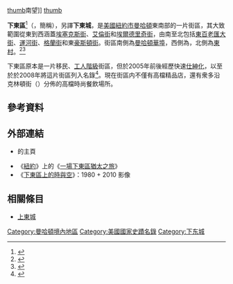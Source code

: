 {{infobox NRHP 
| name             = Lower East Side Historic District
| nrhp_type        = hd
| image            = Lower Manhattan Map LES.GIF
| location         = {{hlist|（從東到西）[[埃塞克斯街_(紐約)|埃塞克斯街]]|[[艾倫街_(曼哈頓)|艾倫街]]|[[埃爾德里奇街_(曼哈頓)|埃爾德里奇街]]|（由南至北）<!--[[南街_(曼哈頓)|南街]]|-->[[東百老匯大街|東百老匯大街]]|[[運河街_(曼哈頓)|運河街]]|[[格蘭街|格蘭街]]|東[[豪斯頓街|豪斯頓街]]（大致範圍）}}
| lat_degrees      = 40
| lat_minutes      = 43
| lat_seconds      = 2
| lat_direction    = N
| long_degrees     = 73
| long_minutes     = 59
| long_seconds     = 23
| long_direction   = W
| coord_parameters = region:US-NY_type:landmark
| built            = {{fact|{{dts|1867||}}}}
| architect        = {{hlist|{{link-en|赫特兄弟|Herter Brothers}}|{{link-en|施耐德與赫特|Schneider & Herter}}等等}}
| architecture     = {{hlist|[[希臘復興式建築|希臘復興式]]|[[意大利式建筑|意大利式]]}}
| refnum           = {{hlist|00001015(原)|04000297(增)<ref name="nris">{{NRISref|2008a}}</ref>}}
| added            = {{hlist|{{dts|2000|9|7}}(原)|{{dts|2006|5|2}}(增)}}
}}
[[file:Orchard_St_looking_south_at_Rivington_St.jpg|thumb]]南望{{link-en|里溫頓街 (曼哈頓)|Rivington Street|里溫頓街}}]]
[[file:WSTM_Team_Dustizeff_0087.jpg|thumb]]

'''下東區'''<ref>{{cite web |last=Chozick |first=Amy |title=My Lower East Side |trans-title=狂野下東區，難逃士紳化難題？ |url=https://cn.nytimes.com/real-estate/20140822/t22lowereast/dual/ |website=[[紐約時報中文網|紐約時報中文網]] |date={{dts|2014|8|22}} |access-date={{dts|2019|9|1}} |language=zh-hans |archive-date=2020-11-04 |archive-url=https://web.archive.org/web/20201104014529/https://cn.nytimes.com/real-estate/20140822/t22lowereast/dual/ |dead-url=no }}</ref>（{{lang-en|Lower East Side}}，簡稱{{lang|en|LES}}），另譯'''下東城'''，是[[美國|美國]][[紐約市|紐約市]][[曼哈頓|曼哈頓]]東南部的一片街區，其大致範圍從東到西涵蓋[[埃塞克斯街_(紐約)|埃塞克斯街]]、[[艾倫街_(曼哈頓)|艾倫街]]和[[埃爾德里奇街_(曼哈頓)|埃爾德里奇街]]，由南至北包括[[東百老匯大街|東百老匯大街]]、[[運河街_(曼哈頓)|運河街]]、[[格蘭街|格蘭街]]和東[[豪斯頓街|豪斯頓街]]。街區南側為[[華埠_(曼哈頓)|曼哈頓華埠]]，西側為{{link-en|諾麗塔|NoLIta}}，北側為[[東村_(紐約市)|東村]]。<ref>{{cite news |last=Virshup |first=Amy |url=https://archive.nytimes.com/www.nytimes.com/fodors/top/features/travel/destinations/unitedstates/newyork/newyorkcity/fdrs_feat_111_13.html |title=New York Nabes |work=[[紐約時報|紐約時報]] |date= |access-date={{dts|2007|1|13}} |language=en |archive-date=2020-10-27 |archive-url=https://web.archive.org/web/20201027064824/https://archive.nytimes.com/www.nytimes.com/fodors/top/features/travel/destinations/unitedstates/newyork/newyorkcity/fdrs_feat_111_13.html |dead-url=no }}</ref><ref>{{cite news |last=McEvers |first=Kelly |url=http://www.villagevoice.com/nyclife/0510,mcevers,61581,15.html |title=Close-Up on the Lower East Side |work={{link-en|The Village Voice}} |date={{dts|2005|3|2}} |access-date={{dts|2007|1|13}} |language=en-US |dead-url=yes |archive-url=https://web.archive.org/web/20061023102800/http://www1.villagevoice.com/nyclife/0510%2Cmcevers%2C61581%2C15.html |archive-date=2006-10-23 }}</ref>

下東區原本是一片移民、[[工人階級|工人階級]]街區，但於2005年前後經歷快速[[仕紳化|仕紳化]]，以至於{{link-en|國家歷史保護信託基金會 (美國)|National Trust for Historic Preservation|美國國家歷史保護信託基金會}}於2008年將這片街區列入{{link-en|美國最瀕危地點|America's Most Endangered Places}}名錄<ref>{{cite web |url=http://news.yahoo.com/s/ap_travel/20080521/ap_tr_ge/travel_yesterday_s_places_endangered_places |title=Threats to history seen in budget cuts, bulldozers – Yahoo! News |website=[[Yahoo!_News|Yahoo! News]] |date= |access-date={{dts|2010|3|16}} |archive-url=https://web.archive.org/web/20081013225755/http://news.yahoo.com/s/ap_travel/20080521/ap_tr_ge/travel_yesterday_s_places_endangered_places |archive-date=2008-10-13 |dead-url=yes }}</ref>。現在街區内不僅有高檔精品店，還有衆多沿克林頓街（{{lang|en|Clinton Street}}）分佈的高檔時尚餐飲場所。

==參考資料==
{{reflist}}

==外部連結==
{{commons category|Lower East Side}}
* {{official website|https://les.nyc/|下東區合夥關係}}的主頁{{en}}
<!--* {{link-en|紐約市公司|NYC & Company|紐約市官方指南}}上的[https://www.nycgo.com/boroughs-neighborhoods/manhattan/lower-east-side 下東區街區指南]{{en}}!!! 真的只是一份旅游消費指南…… !!!-->
* 《[[紐約_(雜誌)|紐約]]》上的《[https://nymag.com/visitorsguide/neighborhoods/jewishles.htm 一場下東區猶太之旅]{{Wayback|url=https://nymag.com/visitorsguide/neighborhoods/jewishles.htm |date=20201111181438 }}》{{en}}
* 《[https://www.brianrose.com/lowereastside.htm 下東區上的時與空]{{Wayback|url=https://www.brianrose.com/lowereastside.htm |date=20200217193208 }}》：1980 + 2010 影像{{en}}

==相關條目==
* [[上東城|上東城]]

{{DEFAULTSORT:Lower East Side}}
[[Category:曼哈頓境內地區|Category:曼哈頓境內地區]]
[[Category:美國國家史蹟名錄|Category:美國國家史蹟名錄]]
[[Category:下东城|Category:下东城]]